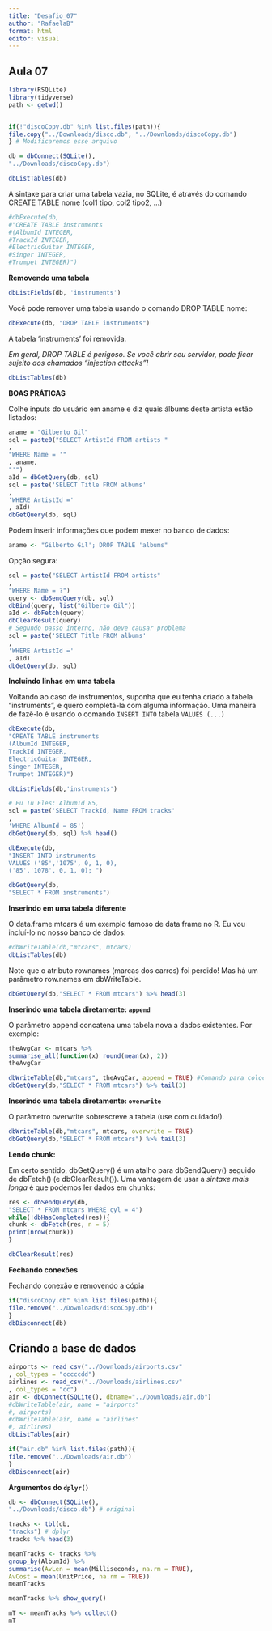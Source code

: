 ---
title: "Desafio_07"
author: "RafaelaB"
format: html
editor: visual
---

## Aula 07

```{r}
library(RSQLite)
library(tidyverse)
path <- getwd()


if(!"discoCopy.db" %in% list.files(path)){
file.copy("../Downloads/disco.db", "../Downloads/discoCopy.db")
} # Modificaremos esse arquivo

```

```{r}
db = dbConnect(SQLite(),
"../Downloads/discoCopy.db")
```

```{r}
dbListTables(db)
```

A sintaxe para criar uma tabela vazia, no SQLite, é através do comando CREATE TABLE nome (col1 tipo, col2 tipo2, ...)

```{r}
#dbExecute(db,
#"CREATE TABLE instruments
#(AlbumId INTEGER,
#TrackId INTEGER,
#ElectricGuitar INTEGER,
#Singer INTEGER,
#Trumpet INTEGER)")
```

**Removendo uma tabela**

```{r}
dbListFields(db, 'instruments')
```

Você pode remover uma tabela usando o comando DROP TABLE nome:

```{r}
dbExecute(db, "DROP TABLE instruments")
```

A tabela 'instruments' foi removida.

*Em geral, DROP TABLE é perigoso. Se você abrir seu servidor, pode ficar sujeito aos chamados "injection attacks"!*

```{r}
dbListTables(db)
```

**BOAS PRÁTICAS**

Colhe inputs do usuário em aname e diz quais álbums deste artista estão listados:

```{r}
aname = "Gilberto Gil"
sql = paste0("SELECT ArtistId FROM artists "
,
"WHERE Name = '"
, aname,
"'")
aId = dbGetQuery(db, sql)
sql = paste('SELECT Title FROM albums'
,
'WHERE ArtistId ='
, aId)
dbGetQuery(db, sql)

```

Podem inserir informações que podem mexer no banco de dados:

```{r}
aname <- "Gilberto Gil'; DROP TABLE 'albums"
```

Opção segura:

```{r}
sql = paste("SELECT ArtistId FROM artists"
,
"WHERE Name = ?")
query <- dbSendQuery(db, sql)
dbBind(query, list("Gilberto Gil"))
aId <- dbFetch(query)
dbClearResult(query)
# Segundo passo interno, não deve causar problema
sql = paste('SELECT Title FROM albums'
,
'WHERE ArtistId ='
, aId)
dbGetQuery(db, sql)

```

**Incluindo linhas em uma tabela**

Voltando ao caso de instrumentos, suponha que eu tenha criado a tabela "instruments", e quero completá-la com alguma informação. Uma maneira de fazê-lo é usando o comando `INSERT INTO` tabela `VALUES (...)`

```{r}
dbExecute(db,
"CREATE TABLE instruments
(AlbumId INTEGER,
TrackId INTEGER,
ElectricGuitar INTEGER,
Singer INTEGER,
Trumpet INTEGER)")

dbListFields(db,'instruments')
```

```{r}
# Eu Tu Eles: AlbumId 85,
sql = paste('SELECT TrackId, Name FROM tracks'
,
'WHERE AlbumId = 85')
dbGetQuery(db, sql) %>% head()

dbExecute(db,
"INSERT INTO instruments
VALUES ('85','1075', 0, 1, 0),
('85','1078', 0, 1, 0); ")

dbGetQuery(db,
"SELECT * FROM instruments")
```

**Inserindo em uma tabela diferente**

O data.frame mtcars é um exemplo famoso de data frame no R. Eu vou incluí-lo no nosso banco de dados:

```{r}
#dbWriteTable(db,"mtcars", mtcars)
dbListTables(db)
```

Note que o atributo rownames (marcas dos carros) foi perdido! Mas há um parâmetro row.names em dbWriteTable.

```{r}
dbGetQuery(db,"SELECT * FROM mtcars") %>% head(3)
```

**Inserindo uma tabela diretamente: `append`**

O parâmetro append concatena uma tabela nova a dados existentes. Por exemplo:

```{r}
theAvgCar <- mtcars %>%
summarise_all(function(x) round(mean(x), 2))
theAvgCar
```

```{r}
dbWriteTable(db,"mtcars", theAvgCar, append = TRUE) #Comando para colocar uma tabela dentro de outra
dbGetQuery(db,"SELECT * FROM mtcars") %>% tail(3)
```

**Inserindo uma tabela diretamente: `overwrite`**

O parâmetro overwrite sobrescreve a tabela (use com cuidado!).

```{r}
dbWriteTable(db,"mtcars", mtcars, overwrite = TRUE)
dbGetQuery(db,"SELECT * FROM mtcars") %>% tail(3)

```

**Lendo chunk:**

Em certo sentido, dbGetQuery() é um atalho para dbSendQuery() seguido de dbFetch() (e dbClearResult()). Uma vantagem de usar a *sintaxe mais longa* é que podemos ler dados em chunks:

```{r}
res <- dbSendQuery(db,
"SELECT * FROM mtcars WHERE cyl = 4")
while(!dbHasCompleted(res)){
chunk <- dbFetch(res, n = 5)
print(nrow(chunk))
}

dbClearResult(res)
```

**Fechando conexões**

Fechando conexão e removendo a cópia

```{r}

if("discoCopy.db" %in% list.files(path)){
file.remove("../Downloads/discoCopy.db")
}
dbDisconnect(db)
```

## **Criando a base de dados**

```{r}
airports <- read_csv("../Downloads/airports.csv"
, col_types = "cccccdd")
airlines <- read_csv("../Downloads/airlines.csv"
, col_types = "cc")
air <- dbConnect(SQLite(), dbname="../Downloads/air.db")
#dbWriteTable(air, name = "airports"
#, airports)
#dbWriteTable(air, name = "airlines"
#, airlines)
dbListTables(air)
```

```{r}

if("air.db" %in% list.files(path)){
file.remove("../Downloads/air.db")
}
dbDisconnect(air)
```

**Argumentos do `dplyr()`**

```{r}
db <- dbConnect(SQLite(),
"../Downloads/disco.db") # original

tracks <- tbl(db,
"tracks") # dplyr
tracks %>% head(3)

meanTracks <- tracks %>%
group_by(AlbumId) %>%
summarise(AvLen = mean(Milliseconds, na.rm = TRUE),
AvCost = mean(UnitPrice, na.rm = TRUE))
meanTracks

meanTracks %>% show_query()

```

```{r}
mT <- meanTracks %>% collect()
mT

```

## 
